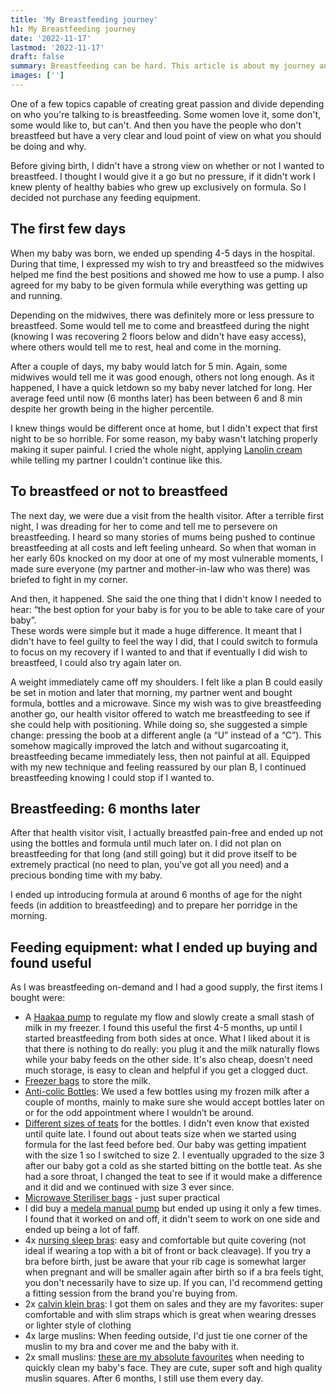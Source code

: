 ```yaml
---
title: 'My Breastfeeding journey'
h1: My Breastfeeding journey
date: '2022-11-17'
lastmod: '2022-11-17'
draft: false
summary: Breastfeeding can be hard. This article is about my journey and the challenges I've met as well as the equipment I found useful.
images: ['']
---
```


One of a few topics capable of creating great passion and divide depending on who you're talking to is breastfeeding.
Some women love it, some don't, some would like to, but can't.
And then you have the people who don't breastfeed but have a very clear and loud point of view on what you should be doing and why.

Before giving birth, I didn't have a strong view on whether or not I wanted to breastfeed.
I thought I would give it a go but no pressure, if it didn't work I knew plenty of healthy babies who grew up exclusively on formula.
So I decided not purchase any feeding equipment.

## The first few days

When my baby was born, we ended up spending 4-5 days in the hospital.
During that time, I expressed my wish to try and breastfeed so the midwives helped me find the best positions and showed me how to use a pump.
I also agreed for my baby to be given formula while everything was getting up and running.

Depending on the midwives, there was definitely more or less pressure to breastfeed.
Some would tell me to come and breastfeed during the night (knowing I was recovering 2 floors below and didn't have easy access), where others would tell me to rest, heal and come in the morning.

After a couple of days, my baby would latch for 5 min.
Again, some midwives would tell me it was good enough, others not long enough.
As it happened, I have a quick letdown so my baby never latched for long.
Her average feed until now (6 months later) has been between 6 and 8 min despite her growth being in the higher percentile.

I knew things would be different once at home, but I didn't expect that first night to be so horrible.
For some reason, my baby wasn't latching properly making it super painful.
I cried the whole night, applying [Lanolin cream](https://amzn.to/3XaBnCv) while telling my partner I couldn't continue like this.

## To breastfeed or not to breastfeed

The next day, we were due a visit from the health visitor.
After a terrible first night, I was dreading for her to come and tell me to persevere on breastfeeding.
I heard so many stories of mums being pushed to continue breastfeeding at all costs and left feeling unheard.
So when that woman in her early 60s knocked on my door at one of my most vulnerable moments, I made sure everyone (my partner and mother-in-law who was there) was briefed to fight in my corner.

And then, it happened.
She said the one thing that I didn't know I needed to hear: “the best option for your baby is for you to be able to take care of your baby”.  
These words were simple but it made a huge difference. It meant that I didn't have to feel guilty to feel the way I did, that I could switch to formula to focus on my recovery if I wanted to and that if eventually I did wish to breastfeed, I could also try again later on.

A weight immediately came off my shoulders.
I felt like a plan B could easily be set in motion and later that morning, my partner went and bought formula, bottles and a microwave.
Since my wish was to give breastfeeding another go, our health visitor offered to watch me breastfeeding to see if she could help with positioning.
While doing so, she suggested a simple change: pressing the boob at a different angle (a “U” instead of a “C”). This somehow magically improved the latch and without sugarcoating it, breastfeeding became immediately less, then not painful at all.
Equipped with my new technique and feeling reassured by our plan B, I continued breastfeeding knowing I could stop if I wanted to.

## Breastfeeding: 6 months later

After that health visitor visit, I actually breastfed pain-free and ended up not using the bottles and formula until much later on.
I did not plan on breastfeeding for that long (and still going) but it did prove itself to be extremely practical (no need to plan, you've got all you need) and a precious bonding time with my baby.

I ended up introducing formula at around 6 months of age for the night feeds (in addition to breastfeeding) and to prepare her porridge in the morning.

## Feeding equipment: what I ended up buying and found useful

As I was breastfeeding on-demand and I had a good supply, the first items I bought were:

- A [Haakaa pump](https://amzn.to/3GoQLWa) to regulate my flow and slowly create a small stash of milk in my freezer.
  I found this useful the first 4-5 months, up until I started breastfeeding from both sides at once.
  What I liked about it is that there is nothing to do really: you plug it and the milk naturally flows while your baby feeds on the other side.
  It's also cheap, doesn't need much storage, is easy to clean and helpful if you get a clogged duct.
- [Freezer bags](https://amzn.to/3GmrtaY) to store the milk.
- [Anti-colic Bottles](https://amzn.to/3GmrtaY): We used a few bottles using my frozen milk after a couple of months, mainly to make sure she would accept bottles later on or for the odd appointment where I wouldn’t be around.
- [Different sizes of teats](https://amzn.to/3AmSGGE) for the bottles. I didn't even know that existed until quite late.
  I found out about teats size when we started using formula for the last feed before bed.
  Our baby was getting impatient with the size 1 so I switched to size 2.
  I eventually upgraded to the size 3 after our baby got a cold as she started bitting on the bottle teat.
  As she had a sore throat, I changed the teat to see if it would make a difference and it did and we continued with size 3 ever since.
- [Microwave Steriliser bags](https://amzn.to/3GjGmuJ) - just super practical
- I did buy a [medela manual pump](https://amzn.to/3gdkPcp) but ended up using it only a few times.
  I found that it worked on and off, it didn't seem to work on one side and ended up being a lot of faff.
- 4x [nursing sleep bras](https://www.jojomamanbebe.co.uk/2-pack-maternity-nursing-sleep-bras-a9252.html): easy and comfortable but quite covering (not ideal if wearing a top with a bit of front or back cleavage).
  If you try a bra before birth, just be aware that your rib cage is somewhat larger when pregnant and will be smaller again after birth so if a bra feels tight, you don't necessarily have to size up.
  If you can, I'd recommend getting a fitting session from the brand you're buying from.
- 2x [calvin klein bras](https://www.calvinklein.co.uk/maternity-bra-modern-cotton-000qf6218e001): I got them on sales and they are my favorites: super comfortable and with slim straps which is great when wearing dresses or lighter style of clothing
- 4x large muslins: When feeding outside, I'd just tie one corner of the muslin to my bra and cover me and the baby with it.
- 2x small muslins: [these are my absolute favourites](https://thegreenmumma.com/collections/muslins/products/pom-pom-shoulder-muslin) when needing to quickly clean my baby's face.
  They are cute, super soft and high quality muslin squares. After 6 months, I still use them every day.
